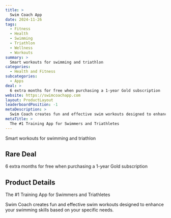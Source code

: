 ```yaml
---
title: >
  Swim Coach App
date: 2024-11-26
tags:
  - Fitness
  - Health
  - Swimming
  - Triathlon
  - Wellness
  - Workouts
summary: >
  Smart workouts for swimming and triathlon
categories:
  - Health and Fitness
subcategories:
  - Apps
deal: >
  6 extra months for free when purchasing a 1-year Gold subscription
website: https://swimcoachapp.com
layout: ProductLayout
leaderboardPosition: -1
metaDescription: >
  Swim Coach creates fun and effective swim workouts designed to enhance your swimming skills based on your specific needs.
metaTitle: >
  The #1 Training App for Swimmers and Triathletes
---
```

Smart workouts for swimming and triathlon

## Rare Deal

6 extra months for free when purchasing a 1-year Gold subscription

## Product Details

The #1 Training App for Swimmers and Triathletes

Swim Coach creates fun and effective swim workouts designed to enhance your swimming skills based on your specific needs.
